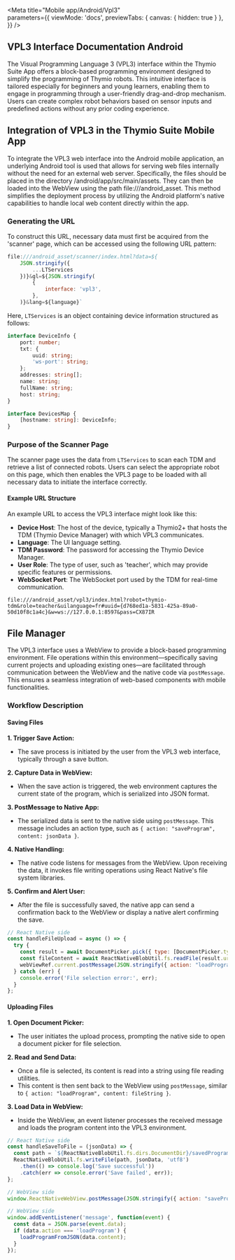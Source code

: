 
<Meta 
  title="Mobile app/Android/Vpl3"  
  parameters={{
    viewMode: 'docs',
    previewTabs: { 
      canvas: { hidden: true } 
     },
  }}
/>

## VPL3 Interface Documentation Android

The Visual Programming Language 3 (VPL3) interface within the Thymio Suite App offers a block-based programming environment designed to simplify the programming of Thymio robots. This intuitive interface is tailored especially for beginners and young learners, enabling them to engage in programming through a user-friendly drag-and-drop mechanism. Users can create complex robot behaviors based on sensor inputs and predefined actions without any prior coding experience.

## Integration of VPL3 in the Thymio Suite Mobile App

To integrate the VPL3 web interface into the Android mobile application, an underlying Android tool is used that allows for serving web files internally without the need for an external web server. Specifically, the files should be placed in the directory /android/app/src/main/assets. They can then be loaded into the WebView using the path file:///android_asset. This method simplifies the deployment process by utilizing the Android platform's native capabilities to handle local web content directly within the app.

### Generating the URL

To construct this URL, necessary data must first be acquired from the 'scanner' page, which can be accessed using the following URL pattern:

```javascript
file:///android_asset/scanner/index.html?data=${
    JSON.stringify({
        ...LTServices
    })}&gl=${JSON.stringify(
        {
            interface: 'vpl3',
        },
    )}&lang=${language}`
```

Here, `LTServices` is an object containing device information structured as follows:

```typescript
interface DeviceInfo {
    port: number;
    txt: {
        uuid: string;
        'ws-port': string;
    };
    addresses: string[];
    name: string;
    fullName: string;
    host: string;
}

interface DevicesMap {
    [hostname: string]: DeviceInfo;
}
```

### Purpose of the Scanner Page

The scanner page uses the data from `LTServices` to scan each TDM and retrieve a list of connected robots. Users can select the appropriate robot on this page, which then enables the VPL3 page to be loaded with all necessary data to initiate the interface correctly.


#### Example URL Structure

An example URL to access the VPL3 interface might look like this:

- **Device Host**: The host of the device, typically a Thymio2+ that hosts the TDM (Thymio Device Manager) with which VPL3 communicates.
- **Language**: The UI language setting.
- **TDM Password**: The password for accessing the Thymio Device Manager.
- **User Role**: The type of user, such as 'teacher', which may provide specific features or permissions.
- **WebSocket Port**: The WebSocket port used by the TDM for real-time communication.


```
file:///android_asset/vpl3/index.html?robot=thymio-tdm&role=teacher&uilanguage=fr#uuid={d768ed1a-5831-425a-89a0-50d10f8c1a4c}&w=ws://127.0.0.1:8597&pass=CX87IR
```

## File Manager

The VPL3 interface uses a WebView to provide a block-based programming environment. File operations within this environment—specifically saving current projects and uploading existing ones—are facilitated through communication between the WebView and the native code via `postMessage`. This ensures a seamless integration of web-based components with mobile functionalities.

### Workflow Description

#### Saving Files

**1. Trigger Save Action:**
   - The save process is initiated by the user from the VPL3 web interface, typically through a save button.

**2. Capture Data in WebView:**
   - When the save action is triggered, the web environment captures the current state of the program, which is serialized into JSON format.

**3. PostMessage to Native App:**
   - The serialized data is sent to the native side using `postMessage`. This message includes an action type, such as `{ action: "saveProgram", content: jsonData }`.

**4. Native Handling:**
   - The native code listens for messages from the WebView. Upon receiving the data, it invokes file writing operations using React Native's file system libraries.

**5. Confirm and Alert User:**
   - After the file is successfully saved, the native app can send a confirmation back to the WebView or display a native alert confirming the save.


```javascript
// React Native side
const handleFileUpload = async () => {
  try {
    const result = await DocumentPicker.pick({ type: [DocumentPicker.types.json] });
    const fileContent = await ReactNativeBlobUtil.fs.readFile(result.uri, 'utf8');
    webViewRef.current.postMessage(JSON.stringify({ action: "loadProgram", content: fileContent }));
  } catch (err) {
    console.error('File selection error:', err);
  }
};
```

#### Uploading Files

**1. Open Document Picker:**
   - The user initiates the upload process, prompting the native side to open a document picker for file selection.

**2. Read and Send Data:**
   - Once a file is selected, its content is read into a string using file reading utilities.
   - This content is then sent back to the WebView using `postMessage`, similar to `{ action: "loadProgram", content: fileString }`.

**3. Load Data in WebView:**
   - Inside the WebView, an event listener processes the received message and loads the program content into the VPL3 environment.

```javascript
// React Native side
const handleSaveToFile = (jsonData) => {
  const path = `${ReactNativeBlobUtil.fs.dirs.DocumentDir}/savedProgram.json`;
  ReactNativeBlobUtil.fs.writeFile(path, jsonData, 'utf8')
    .then(() => console.log('Save successful'))
    .catch(err => console.error('Save failed', err));
};

// WebView side
window.ReactNativeWebView.postMessage(JSON.stringify({ action: "saveProgram", content: programData }));
```

```javascript
// WebView side
window.addEventListener('message', function(event) {
  const data = JSON.parse(event.data);
  if (data.action === 'loadProgram') {
    loadProgramFromJSON(data.content);
  }
});
```
